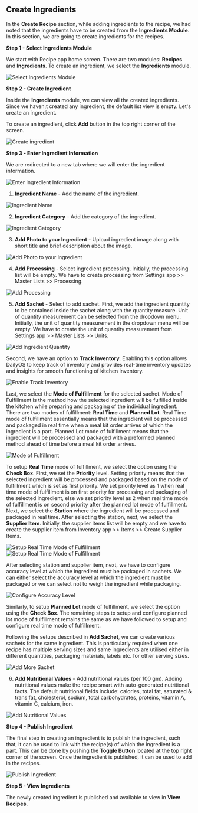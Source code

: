 ## Create Ingredients

In the **Create Recipe** section, while adding ingredients to the recipe, we had noted that the ingredients have to be created from the **Ingredients Module**. In this section, we are going to create ingredients for the recipes.

**Step 1 - Select Ingredients Module**

We start with Recipe app home screen. There are two modules: **Recipes** and **Ingredients**. To create an ingredient, we select the **Ingredients** module.

![Select Ingredients Module](/images/ingredients/create-ingredients/Step1.png "Select Ingredients Module")

**Step 2 - Create Ingredient**

Inside the **Ingredients** module, we can view all the created ingredients. Since we haven;t created any ingredient, the default list view is empty. Let's create an ingredient.

To create an ingredient, click **Add** button in the top right corner of the screen.

![Create ingredient](/images/ingredients/create-ingredients/Step2.png "Create Ingredient")

**Step 3 - Enter Ingredient Information**

We are redirected to a new tab where we will enter the ingredient information.

![Enter Ingredient Information](/images/ingredients/create-ingredients/Step3.0.png "Enter Ingredient Information")

1. **Ingredient Name** - Add the name of the ingredient.

![Ingredient Name](/images/ingredients/create-ingredients/Step3.1.png "Ingredient Name")

2. **Ingredient Category** - Add the category of the ingredient.

![Ingredient Category](/images/ingredients/create-ingredients/Step3.2.png "Ingredient Category")

3. **Add Photo to your Ingredient** - Upload ingredient image along with short title and brief description about the image.

![Add Photo to your Ingredient](/images/ingredients/create-ingredients/Step3.3.png "Add Photo to your Ingredient")

4. **Add Processing** - Select ingredient processing. Initially, the processing list will be empty. We have to create processing from Settings app >> Master Lists >> Processing.

![Add Processing](/images/ingredients/create-ingredients/Step3.4.png "Add Processing")

5. **Add Sachet** - Select to add sachet.
First, we add the ingredient quantity to be contained inside the sachet along with the quantity measure. Unit of quantity measurement can be selected from the dropdown menu. Initially, the unit of quantity measurement in the dropdown menu will be empty. We have to create the unit of quantity measurement from Settings app >> Master Lists >> Units.

![Add Ingredient Quantity](/images/ingredients/create-ingredients/step3.5.1.png "Add Ingredient Quantity")

Second, we have an option to **Track Inventory**. Enabling this option allows DailyOS to keep track of inventory and provides real-time inventory updates and insights for smooth functioning of kitchen inventory.

![Enable Track Inventory](/images/ingredients/create-ingredients/step3.5.2.png "Enable Track Inventory")

Last, we select the **Mode of Fulfillment** for the selected sachet. Mode of Fulfillment is the method how the selected ingredient will be fulfilled inside the kitchen while preparing and packaging of the individual ingredient. There are two modes of fulfillment: **Real Time** and **Planned Lot**. Real Time mode of fulfillment essentially means that the ingredient will be processed and packaged in real time when a meal kit order arrives of which the ingredient is a part. Planned Lot mode of fulfillment means that the ingredient will be processed and packaged with a preformed planned method ahead of time before a meal kit order arrives.

![Mode of Fulfillment](/images/ingredients/create-ingredients/step3.5.3.png "Mode of Fulfillment")

To setup **Real Time** mode of fulfillment, we select the option using the **Check Box**. First, we set the **Priority** level. Setting priority means that the selected ingredient will be processed and packaged based on the mode of fulfillment which is set as first priority. We set priority level as 1 when real time mode of fulfillment is on first priority for processing and packaging of the selected ingredient, else we set priority level as 2 when real time mode of fulfillment is on second priority after the planned lot mode of fulfillment. Next, we select the **Station** where the ingredient will be processed and packaged in real time. After selecting the station, next, we select the **Supplier Item**. Initially, the supplier items list will be empty and we have to create the supplier item from Inventory app >> Items >> Create Supplier Items.

![Setup Real Time Mode of Fulfillment](/images/ingredients/create-ingredients/step3.5.4.png "Setup Real Time Mode of Fulfillment")
![Setup Real Time Mode of Fulfillment](/images/ingredients/create-ingredients/step3.5.5.png "Setup Real Time Mode of Fulfillment")
		
After selecting station and supplier item, next, we have to configure accuracy level at which the ingredient must be packaged in sachets. We can either select the accuracy level at which the ingredient must be packaged or we can select not to weigh the ingredient while packaging.

![Configure Accuracy Level](/images/ingredients/create-ingredients/step3.5.6.png "Configure Accuracy Level")

Similarly, to setup **Planned Lot** mode of fulfillment, we select the option using the **Check Box**. The remaining steps to setup and configure planned lot mode of fulfillment remains the same as we have followed to setup and configure real time mode of fulfillment.

Following the setups described in **Add Sachet**, we can create various sachets for the same ingredient. This is particularly required when one recipe has multiple serving sizes and same ingredients are utilised either in different quantities, packaging materials, labels etc. for other serving sizes.

![Add More Sachet](/images/ingredients/create-ingredients/step3.5.7.png "Add More Sachet")

6. **Add Nutritional Values** - Add nutritional values (per 100 gm). Adding nutritional values make the recipe smart with auto-generated nutritional facts. The default nutritional fields include: calories, total fat, saturated & trans fat, cholesterol, sodium, total carbohydrates, proteins, vitamin A, vitamin C, calcium, iron.

![Add Nutritional Values](/images/ingredients/create-ingredients/step3.6.png "Add Nutritional Values")

**Step 4 - Publish Ingredient**

The final step in creating an ingredient is to publish the ingredient, such that, it can be used to link with the recipe(s) of which the ingredient is a part. This can be done by pushing the **Toggle Button** located at the top right corner of the screen. Once the ingredient is published, it can be used to add in the recipes.

![Publish Ingredient](/images/ingredients/create-ingredients/step4.png "Publish Ingredient")

**Step 5 - View Ingredients**

The newly created ingredient is published and available to view in **View Recipes**.